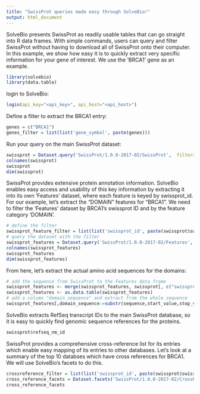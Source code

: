 ```yaml
---
title: "SwissProt queries made easy through SolveBio!"
output: html_document
---
```

SolveBio presents SwissProt as readily usable tables that can go straight into R data frames. With simple commands, users can query and filter SwissProt without having to download all of SwissProt onto their computer. In this example, we show how easy it is to quickly extract very specific information for your gene of interest. We use the 'BRCA1' gene as an example.
```r
library(solvebio)
library(data.table)
```
login to SolveBio:
```r
login(api_key="<api_key>", api_host="<api_host>")
```
Define a filter to extract the BRCA1 entry:
```r
genes = c("BRCA1")
genes_filter = list(list('gene_symbol', paste(genes)))
```
Run your query on the main SwissProt dataset:
```r
swissprot = Dataset.query('SwissProt/1.0.0-2017-02/SwissProt',  filters=genes_filter, paginate=TRUE)
colnames(swissprot)
swissprot
dim(swissprot)
```
SwissProt provides extensive protein annotation information. SolveBio enables easy access and usability of this key information by extracting it into its own 'Features' dataset, where each feature is keyed by swissprot_id. For our example, let's extract the "DOMAIN" features for "BRCA1". We need to filter the 'Features' dataset by BRCA1's swissprot ID and by the feature category 'DOMAIN'.
```r
# define the filter
swissprot_feature_filter = list(list('swissprot_id', paste(swissprot$swissprot_id)), list('feature', paste('DOMAIN')))
# query the dataset with the filter
swissprot_features = Dataset.query('SwissProt/1.0.0-2017-02/Features', filters=swissprot_feature_filter, paginate=TRUE)
colnames(swissprot_features)
swissprot_features
dim(swissprot_features)
```
From here, let's extract the actual amino acid sequences for the domains:
```r
# add the sequence from SwissProt to the Features data frame
swissprot_features <- merge(swissprot_features, swissprot[, c("swissprot_id", "sequence")], by="swissprot_id")
swissprot_features <- as.data.table(swissprot_features)
# add a column "domain_sequence" and extract from the whole sequence
swissprot_features[,domain_sequence:=substr(sequence,start_value,stop_value)]
```
SolveBio extracts RefSeq transcript IDs to the main SwissProt database, so it is easy to quickly find genomic sequence references for the proteins.
```r
swissprot$refseq_nm_id
```
SwissProt provides a comprehensive cross-reference list for its entries which enable easy mapping of its entries to other databases. Let's look at a summary of the top 10 databses which have cross references for BRCA1. We will use SolveBio's facets to do this.
```r
crossreference_filter = list(list('swissprot_id', paste(swissprot$swissprot_id)))
cross_reference_facets = Dataset.facets('SwissProt/1.0.0-2017-02/CrossReferences', filters=crossreference_filter,list('database'))
cross_reference_facets
```